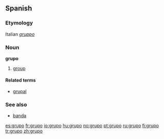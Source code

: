 ==Spanish==

===Etymology===
Italian ''[[gruppo]]''

===Noun===
'''grupo''' {{m}}
#[[group]]

====Related terms====
*[[grupal]] {{pos_a}}

===See also===
*[[banda]] {{f}}

[[es:grupo]]
[[fr:grupo]]
[[io:grupo]]
[[hu:grupo]]
[[no:grupo]]
[[pt:grupo]]
[[ru:grupo]]
[[fi:grupo]]
[[tr:grupo]]
[[zh:grupo]]